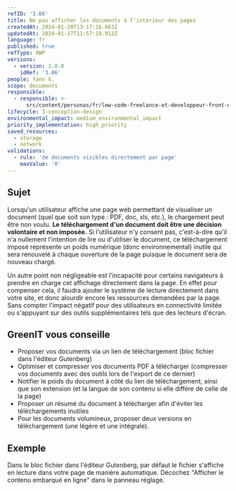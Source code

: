 ```yaml
---
refID: '3.06'
title: Ne pas afficher les documents à l'intérieur des pages
createdAt: 2024-01-20T13:17:16.663Z
updatedAt: 2024-01-27T11:57:19.913Z
language: fr
published: true
refType: RWP
versions:
  - version: 1.0.0
    idRef: '3.06'
people: Yann G.
scope: documents
responsible:
  - responsible: >-
      src/content/personas/fr/low-code-freelance-et-developpeur-front-end-d-agences.mdx
lifecycle: 3-conception-design
environmental_impact: medium_environmental_impact
priority_implementation: high_priority
saved_resources:
  - storage
  - network
validations:
  - rule: 'de documents visibles directement par page'
    maxValue: '0'
---
```


## Sujet

Lorsqu'un utilisateur affiche une page web permettant de visualiser un document (quel que soit son type : PDF, doc, xls, etc.), le chargement peut être non voulu. **Le téléchargement d'un document doit être une décision volontaire et non imposée.**
Si l'utilisateur n'y consent pas, c'est-à-dire qu'il n'a nullement l'intention de lire ou d'utiliser le document, ce téléchargement imposé représente un poids numérique (donc environnemental) inutile qui sera renouvelé à chaque ouverture de la page puisque le document sera de nouveau chargé.

Un autre point non négligeable est l'incapacité pour certains navigateurs à prendre en charge cet affichage directement dans la page. En effet pour compenser cela, il faudra ajouter le système de lecture directement dans votre site, et donc alourdir encore les ressources demandées par la page. Sans compter l'impact négatif pour des utilisateurs en connectivité limitée ou s'appuyant sur des outils supplémentaires tels que des lecteurs d'écran.

## GreenIT vous conseille

- Proposer vos documents via un lien de téléchargement (bloc fichier dans l'éditeur Gutenberg)
- Optimiser et compresser vos documents PDF à télécharger (compresser vos documents avec des outils lors de l'export de ce dernier)
- Notifier le poids du document à côté du lien de téléchargement, ainsi que son extension (et la langue de son contenu si elle différe de celle de la page)
- Proposer un résumé du document à télécharger afin d'éviter les téléchargements inutiles
- Pour les documents volumineux, proposer deux versions en téléchargement (une légère et une intégrale).

## Exemple

Dans le bloc fichier dans l'éditeur Gutenberg, par défaut le fichier s'affiche en lecture dans votre page de manière automatique. Décochez "Afficher le contenu embarqué en ligne" dans le panneau réglage.
